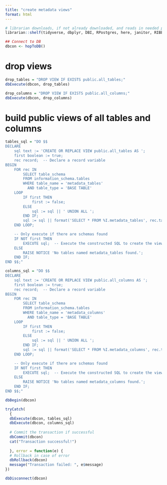 ```yaml
---
title: "create metadata views"
format: html
---
```


```r
# librarian downloads, if not already downloaded, and reads in needed packages
librarian::shelf(tidyverse, dbplyr, DBI, RPostgres, here, janitor, RIBBiTR-BII/ribbitrrr)

## Connect to DB
dbcon <- hopToDB()

```
# drop views
```r
drop_tables = "DROP VIEW IF EXISTS public.all_tables;"
dbExecute(dbcon, drop_tables)

drop_columns = "DROP VIEW IF EXISTS public.all_columns;"
dbExecute(dbcon, drop_columns)
```

# build public views of all tables and columns
```r

tables_sql = "DO $$
DECLARE
    sql text := 'CREATE OR REPLACE VIEW public.all_tables AS ';
    first boolean := true;
    rec record;  -- Declare a record variable
BEGIN
    FOR rec IN
        SELECT table_schema
        FROM information_schema.tables
        WHERE table_name = 'metadata_tables'
          AND table_type = 'BASE TABLE'
    LOOP
        IF first THEN
            first := false;
        ELSE
            sql := sql || ' UNION ALL ';
        END IF;
        sql := sql || format('SELECT * FROM %I.metadata_tables', rec.table_schema);  -- Use the record variable
    END LOOP;

    -- Only execute if there are schemas found
    IF NOT first THEN
        EXECUTE sql;  -- Execute the constructed SQL to create the view
    ELSE
        RAISE NOTICE 'No tables named metadata_tables found.';
    END IF;
END $$;"

columns_sql = "DO $$
DECLARE
    sql text := 'CREATE OR REPLACE VIEW public.all_columns AS ';
    first boolean := true;
    rec record;  -- Declare a record variable
BEGIN
    FOR rec IN
        SELECT table_schema
        FROM information_schema.tables
        WHERE table_name = 'metadata_columns'
          AND table_type = 'BASE TABLE'
    LOOP
        IF first THEN
            first := false;
        ELSE
            sql := sql || ' UNION ALL ';
        END IF;
        sql := sql || format('SELECT * FROM %I.metadata_columns', rec.table_schema);  -- Use the record variable
    END LOOP;

    -- Only execute if there are schemas found
    IF NOT first THEN
        EXECUTE sql;  -- Execute the constructed SQL to create the view
    ELSE
        RAISE NOTICE 'No tables named metadata_columns found.';
    END IF;
END $$;"

dbBegin(dbcon)

tryCatch(
  {
  dbExecute(dbcon, tables_sql)
  dbExecute(dbcon, columns_sql)
  
  # Commit the transaction if successful
  dbCommit(dbcon)
  cat("Transaction successful!")
  
  }, error = function(e) {
  # Rollback in case of error
  dbRollback(dbcon)
  message("Transaction failed: ", e$message)
})
```

```r
dbDisconnect(dbcon)
```